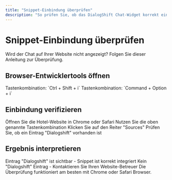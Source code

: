 ```yaml
---
title: "Snippet-Einbindung überprüfen"
description: "So prüfen Sie, ob das DialogShift Chat-Widget korrekt eingebunden ist"
---
```


# Snippet-Einbindung überprüfen

Wird der Chat auf Ihrer Website nicht angezeigt? Folgen Sie dieser Anleitung zur Überprüfung.

## Browser-Entwicklertools öffnen

<Tabs>
  <Tab title="Windows">
    Tastenkombination: `Ctrl + Shift + i`
  </Tab>
  <Tab title="Mac">
    Tastenkombination: `Command + Option + i`
  </Tab>
</Tabs>

## Einbindung verifizieren

<Steps>
  <Step title="Website öffnen">
    Öffnen Sie die Hotel-Website in Chrome oder Safari
  </Step>
  <Step title="Entwicklertools öffnen">
    Nutzen Sie die oben genannte Tastenkombination
  </Step>
  <Step title="Sources-Tab auswählen">
    Klicken Sie auf den Reiter "Sources"
  </Step>
  <Step title="DialogShift suchen">
    Prüfen Sie, ob ein Eintrag "Dialogshift" vorhanden ist
  </Step>
</Steps>

## Ergebnis interpretieren

<CardGroup cols={2}>
  <Card title="✅ Snippet eingebunden" icon="check-circle" color="#22c55e">
    Eintrag "Dialogshift" ist sichtbar - Snippet ist korrekt integriert
  </Card>
  <Card title="❌ Snippet fehlt" icon="xmark-circle" color="#ef4444">
    Kein "Dialogshift" Eintrag - Kontaktieren Sie Ihren Website-Betreuer
  </Card>
</CardGroup>

<Tip>
  Die Überprüfung funktioniert am besten mit Chrome oder Safari Browser.
</Tip>